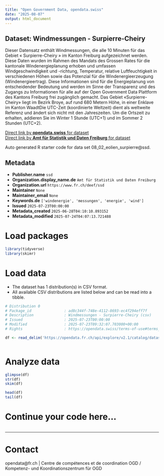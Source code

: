 ```yaml
---
title: "Open Government Data, opendata.swiss"
date: "2025-08-07"
output: html_document
---
```


## Dataset: Windmessungen - Surpierre-Cheiry

Dieser Datensatz enthält Windmessungen, die alle 10 Minuten für das Gebiet « Surpierre-Cheiry » im Kanton Freiburg aufgezeichnet werden. Diese Daten wurden im Rahmen des Mandats des Grossen Rates für die kantonale Windenergieplanung erhoben und umfassen Windgeschwindigkeit und -richtung, Temperatur, relative Luftfeuchtigkeit in verschiedenen Höhen sowie das Potenzial für die Windenergieerzeugung (Windenergieertrag). Diese Informationen sind für die Energieplanung von entscheidender Bedeutung und werden im Sinne der Transparenz und des Zugangs zu Informationen für alle auf der Open Government Data Plattform des Kantons Freiburg frei zugänglich gemacht. Das Gebiet «Surpierre-Cheiry» liegt im Bezirk Broye, auf rund 680 Metern Höhe, in einer Enklave im Kanton WaadtDie UTC-Zeit (koordinierte Weltzeit) dient als weltweite Referenz und ändert sich nicht mit den Jahreszeiten. Um die Ortszeit zu erhalten, addieren Sie im Winter 1 Stunde (UTC+1) und im Sommer 2 Stunden (UTC+2).

[Direct link by **opendata.swiss** for dataset](https://opendata.swiss/de/dataset/windmessungen-surpierre-cheiry)<br>
[Direct link by **Amt für Statistik und Daten Freiburg** for dataset](https://opendata.fr.ch/explore/dataset/08_02_eolien_surpierre/)

Auto generated R starter code for data set 08_02_eolien_surpierre@ssd.

## Metadata

- **Publisher.name** `ssd`
- **Organization.display_name.de** `Amt für Statistik und Daten Freiburg`
- **Organization.url** `https://www.fr.ch/deef/ssd`
- **Maintainer** `None`
- **Maintainer_email** `None`
- **Keywords.de** `['windenergie', 'messungen', 'energie', 'wind']`
- **Issued** `2025-07-23T00:00:00`
- **Metadata_created** `2025-06-28T04:10:10.893152`
- **Metadata_modified** `2025-07-24T04:07:13.721488`


# Load packages

```r

library(tidyverse)
library(skimr)

```

# Load data

-   The dataset has 1 distribution(s) in CSV format.
-   All available CSV distributions are listed below and can be read into a tibble.

```r

# Distribution 0
# Package_id               : ad8c344f-748e-4112-8693-ec4f294eff7f
# Description              : Windmessungen - Surpierre-Cheiry (csv)
# Issued                   : 2025-07-23T00:00:00
# Modified                 : 2025-07-23T09:32:07.703000+00:00
# Rights                   : https://opendata.swiss/terms-of-use#terms_by

df <- read_delim('https://opendata.fr.ch/api/explore/v2.1/catalog/datasets/08_02_eolien_surpierre/exports/csv?use_labels=true')



```

# Analyze data

```r

glimpse(df)
str(df)
skim(df)

head(df)
tail(df)

```

# Continue your code here...

```r

```

------------------------------------------------------------------------

# Contact

opendata@fr.ch | Centre de compétences et de coordination OGD / Kompetenz- und Koordinationszentrum für OGD

